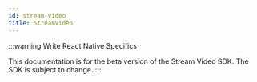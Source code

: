 ```yaml
---
id: stream-video
title: StreamVideo
---
```


:::warning
Write React Native Specifics

This documentation is for the beta version of the Stream Video SDK.
The SDK is subject to change.
:::

[//]: # ()
[//]: # (The `<StreamCall />` component is a declarative component wrapper around `Call` objects. It utilizes the `StreamCallProvider` to make the [call and its state]&#40;../../../guides/call-and-participant-state&#41; available to all child components.)

[//]: # ()
[//]: # (Additionally, the `<StreamCall />` component sets up a [`MediaDevicesProvider`]&#40;../../../guides/camera-and-microphone&#41; instance, making device management &#40;microphone, camera&#41; easier for integrators.)

[//]: # ()
[//]: # (## General usage)

[//]: # ()
[//]: # (```tsx)

[//]: # (import {)

[//]: # (  StreamCall,)

[//]: # (  useCreateStreamVideoClient,)

[//]: # (} from '@stream-io/video-react-sdk';)

[//]: # ()
[//]: # (export const App = &#40;&#41; => {)

[//]: # (  const call = /* ... */;)

[//]: # ()
[//]: # (  return &#40;)

[//]: # (    // highlight-next-line)

[//]: # (    <StreamCall call={call}>)

[//]: # (      <MyUI />)

[//]: # (    </StreamCall>)

[//]: # (  &#41;;)

[//]: # (};)

[//]: # (```)

[//]: # ()
[//]: # (## Props)

[//]: # ()
[//]: # (### `call`)

[//]: # ()
[//]: # (| Type   |)

[//]: # (| ------ |)

[//]: # (| `Call` |)

[//]: # ()
[//]: # (### `mediaDevicesProviderProps`)

[//]: # ()
[//]: # (| Type                                       |)

[//]: # (| ------------------------------------------ |)

[//]: # (| `MediaDevicesProviderProps` \| `undefined` |)

[//]: # ()
[//]: # (An optional props to pass to the [`MediaDevicesProvider`]&#40;../../../guides/camera-and-microphone&#41;.)
